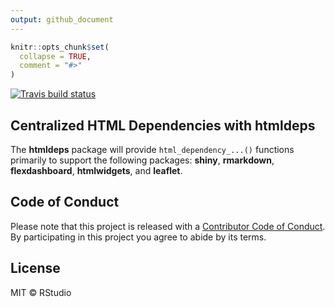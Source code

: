 ```yaml
---
output: github_document
---
```


<!-- README.md is generated from README.Rmd. Please edit that file -->

```r
knitr::opts_chunk$set(
  collapse = TRUE,
  comment = "#>"
)
```

[![Travis build status](https://travis-ci.org/rstudio/htmldeps.svg?branch=master)](https://travis-ci.org/rstudio/htmldeps)


## Centralized HTML Dependencies with **htmldeps**

The **htmldeps** package will provide `html_dependency_...()` functions primarily to support the following packages: **shiny**, **rmarkdown**, **flexdashboard**, **htmlwidgets**, and **leaflet**.

## Code of Conduct

Please note that this project is released with a [Contributor Code of Conduct](CODE_OF_CONDUCT.md). By participating in this project you agree to abide by its terms.

## License

MIT &copy; RStudio
